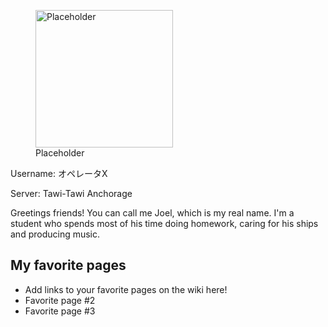 [[File:Placeholder|thumb|220px]]

Username: オペレータX

Server: Tawi-Tawi Anchorage

Greetings friends! You can call me Joel, which is my real name. I'm a student who spends most of his time doing homework, caring for his ships and producing music.

==My favorite pages==

* Add links to your favorite pages on the wiki here!
* Favorite page #2
* Favorite page #3